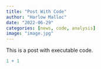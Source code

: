```yaml
---
title: "Post With Code"
author: "Harlow Malloc"
date: "2022-06-29"
categories: [news, code, analysis]
image: "image.jpg"
---
```


This is a post with executable code.

```r
1 + 1
```
